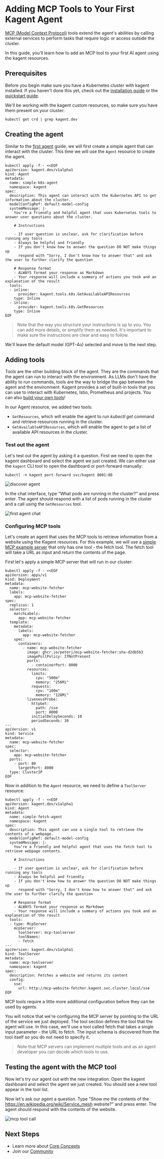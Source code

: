 # Adding MCP Tools to Your First Kagent Agent

[MCP (Model Context Protocol)](https://modelcontextprotocol.io/introduction) tools extend the agent's abilities by calling external services to perform tasks that require logic or access outside the cluster.

In this guide, you'll learn how to add an MCP tool to your first AI agent using the kagent resources.

## Prerequisites

Before you begin make sure you have a Kubernetes cluster with kagent installed. If you haven't done this yet, check out the [installation guide](/docs/introduction/installation) or the [quickstart guide](/docs/getting-started/quickstart).

We'll be working with the kagent custom resources, so make sure you have them present on your cluster:

```shell
kubectl get crd | grep kagent.dev
```

## Creating the agent

Similar to the [first agent](/docs/getting-started/first-agent) guide, we will first create a simple agent that can interact with the cluster. This time we will use the `Agent` resource to create the agent.

```shell
kubectl apply -f - <<EOF
apiVersion: kagent.dev/v1alpha1
kind: Agent
metadata:
  name: simple-k8s-agent
  namespace: kagent
spec:
  description: This agent can interact with the Kubernetes API to get information about the cluster.
  modelConfigRef: default-model-config
  systemMessage: |-
    You're a friendly and helpful agent that uses Kubernetes tools to answer user questions about the cluster.

    # Instructions

    - If user question is unclear, ask for clarification before running any tools
    - Always be helpful and friendly
    - If you don't know how to answer the question DO NOT make things up
      respond with "Sorry, I don't know how to answer that" and ask the user to further clarify the question

    # Response format
    - ALWAYS format your response as Markdown
    - Your response will include a summary of actions you took and an explanation of the result
  tools:
  - inline:
      provider: kagent.tools.k8s.GetAvailableAPIResources
    type: Inline
  - inline:
      provider: kagent.tools.k8s.GetResources
    type: Inline
EOF
```

>Note that the way you structure your instructions is up to you. You can add more details, or simplify them as needed. It's important to make sure the instructions are clear and easy to follow.

We'll leave the default model (GPT-4o) selected and move to the next step.

## Adding tools

Tools are the other building block of the agent. They are the commands that the agent can run to interact with the environment. As LLMs don't have the ability to run commands, tools are the way to bridge the gap between the agent and the environment. Kagent provides a set of built-in tools that you can use to interact with Kubernetes, Istio, Prometheus and projects. You can also [build your own tools](/tools)!

In our Agent resource, we added two tools:
- `GetResources`, which will enable the agent to run *kubectl get* command and retrieve resources running in the cluster. 
- `GetAvailableAPIResources`, which will enable the agent to get a list of available API resources in the cluster.

### Test out the agent 

Let's test out the agent by asking it a question. First we need to open the kagent dashboard and select the agent we just created. We can either use the `kagent` CLI tool to open the dashboard or port-forward manually:

```shell
kubectl -n kagent port-forward svc/kagent 8001:80
```

![discover agent](/images/first-agent-discovery.png "Dashboard showing the discovered agent")

In the chat interface, type "What pods are running in the cluster?" and press enter. The agent should respond with a list of pods running in the cluster and a call using the `GetResources` tool.

![first agent chat](/images/first-agent-chat.png "Dashboard showing the first agent chat")

### Configuring MCP tools

Let's create an agent that uses the MCP tools to retrieve information from a website using the Kagent resources. For this example, we will use a [simple MCP example server](https://github.com/peterj/mcp-website-fetcher/pkgs/container/mcp-website-fetcher) that only has one tool - the fetch tool. The fetch tool will take a URL as input and return the contents of the page.

First let's apply a simple MCP server that will run in our cluster:
```shell 
kubectl apply -f - <<EOF
apiVersion: apps/v1
kind: Deployment
metadata:
  name: mcp-website-fetcher
  labels:
    app: mcp-website-fetcher
spec:
  replicas: 1
  selector:
    matchLabels:
      app: mcp-website-fetcher
  template:
    metadata:
      labels:
        app: mcp-website-fetcher
    spec:
      containers:
        - name: mcp-website-fetcher
          image: ghcr.io/peterj/mcp-website-fetcher:sha-d2db5b3
          imagePullPolicy: IfNotPresent
          ports:
            - containerPort: 8000
          resources:
            limits:
              cpu: "500m"
              memory: "256Mi"
            requests:
              cpu: "100m"
              memory: "128Mi"
          livenessProbe:
            httpGet:
              path: /sse
              port: 8000
            initialDelaySeconds: 10
            periodSeconds: 30
---
apiVersion: v1
kind: Service
metadata:
  name: mcp-website-fetcher
spec:
  selector:
    app: mcp-website-fetcher
  ports:
    - port: 80
      targetPort: 8000
  type: ClusterIP
EOF
```

Now in addition to the `Agent` resource, we need to define a `ToolServer` resource:

```shell
kubectl apply -f - <<EOF
apiVersion: kagent.dev/v1alpha1
kind: Agent
metadata:
  name: simple-fetch-agent
  namespace: kagent
spec:
  description: This agent can use a single tool to retrieve the contents of a webpage.
  modelConfigRef: default-model-config
  systemMessage: |-
    You're a friendly and helpful agent that uses the fetch tool to retrieve webpage contents.

    # Instructions

    - If user question is unclear, ask for clarification before running any tools
    - Always be helpful and friendly
    - If you don't know how to answer the question DO NOT make things up
      respond with "Sorry, I don't know how to answer that" and ask the user to further clarify the question

    # Response format
    - ALWAYS format your response as Markdown
    - Your response will include a summary of actions you took and an explanation of the result
  tools:
  - type: McpServer
    mcpServer:
      toolServer: mcp-toolserver
      toolNames:
      - fetch
---
apiVersion: kagent.dev/v1alpha1
kind: ToolServer
metadata:
  name: mcp-toolserver
  namespace: kagent
spec:
  description: Fetches a website and returns its content
  config:
    sse:
      url: http://mcp-website-fetcher.kagent.svc.cluster.local/sse
EOF
```

MCP tools require a little more additional configuration before they can be used by agents. 

You will notice that we're configuring the MCP server by pointing to the URL of the service we just deployed. The tool section defines the tool that the agent will use. In this case, we'll use a tool called fetch that takes a single input parameter - the URL to fetch. The input schema is discovered from the tool itself so you do not need to specify it.

>Note that MCP servers can implement multiple tools and as an agent developer you can decide which tools to use.

## Testing the agent with the MCP tool

Now let's try our agent out with the new integration. Open the kagent dashboard and select the agent we just created. You should see a new tool appear in the tool list.

Now let's ask our agent a question. Type "Show me the contents of the https://en.wikipedia.org/wiki/Service_mesh website?" and press enter. The agent should respond with the contents of the website.

![mcp tool call](/images/mcp-tool-call.png "Dashboard showing the agent chat with MCP tool call")

## Next Steps

- Learn more about [Core Concepts](/docs/concepts)
- Join our [Community](https://discord.gg/Fu3k65f2k3)
